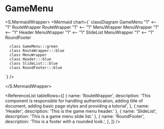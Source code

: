 

<Meta title="ApplicationModel/Components/Pages/GameMenu/docs" />

# GameMenu

<ComponentInfoTable
  name="GameMenu"
  description="During the route, the user selects the activity and difficulty level they wish to play."
  source="components/pages/game-menu"
/>

<S.MermaidWrapper>
<Mermaid
  chart={`
     classDiagram
      GameMenu "1" <-- "1" RouteWrapper
      RouteWrapper "1" <-- "1" MenuWrapper
      MenuWrapper "1" <-- "1" Header
      MenuWrapper "1" <-- "1" SlideList
      MenuWrapper "1" <-- "1" RoundFooter

      class GameMenu:::green
      class RouteWrapper:::blue
      class MenuWrapper
      class Header:::blue
      class SlideList:::blue
      class RoundFooter:::blue

`}
/>

</S.MermaidWrapper>

<ReferenceList
  tableRows={[
    {
      name: 'RouteWrapper',
      description:
        'This component is responsible for handling authentication, adding title of document, adding basic page styles and providing a tutorial',
    },
    { name: 'Header', description: 'This is the game menu header.' },
    { name: 'SlideList', description: 'This is a game menu slide list.' },
    {
      name: 'RoundFooter',
      description: 'This is a footer with a rounded look.',
    },
  ]}
/>
